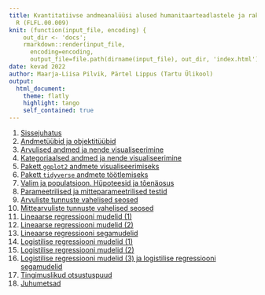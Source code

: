 ```yaml
---
title: Kvantitatiivse andmeanalüüsi alused humanitaarteadlastele ja rakendustarkvara
  R (FLFL.00.009)
knit: (function(input_file, encoding) {
    out_dir <- 'docs';
    rmarkdown::render(input_file,
      encoding=encoding,
      output_file=file.path(dirname(input_file), out_dir, 'index.html'))})
date: kevad 2022 
author: Maarja-Liisa Pilvik, Pärtel Lippus (Tartu Ülikool)
output: 
  html_document:
    theme: flatly
    highlight: tango
    self_contained: true
---
```



1. [Sissejuhatus](https://kvanthum.github.io/1-sissejuhatus.html)  
2. [Andmetüübid ja objektitüübid](https://kvanthum.github.io/2-andmetyybid_objektityybid.html)  
3. [Arvulised andmed ja nende visualiseerimine](https://kvanthum.github.io/3-arvulised.html)  
4. [Kategoriaalsed andmed ja nende visualiseerimine](https://kvanthum.github.io/4-kategoriaalsed.html)  
5. [Pakett `ggplot2` andmete visualiseerimiseks](https://kvanthum.github.io/5-ggplot2.html) 
6. [Pakett `tidyverse` andmete töötlemiseks](https://kvanthum.github.io/6-tidyverse.html) 
7. [Valim ja populatsioon. Hüpoteesid ja tõenäosus](https://kvanthum.github.io/7-valim_hypoteesid.html)  
8. [Parameetrilised ja mitteparameetrilised testid](https://kvanthum.github.io/8-parameetrilised_mitteparameetrilised.html) 
9. [Arvuliste tunnuste vahelised seosed](https://kvanthum.github.io/9-arvuliste_seosed.html) 
10. [Mittearvuliste tunnuste vahelised seosed](https://kvanthum.github.io/10-mittearvuliste_seosed.html)  
11. [Lineaarse regressiooni mudelid (1)](https://kvanthum.github.io/11-lineaarsed1.html) 
12. [Lineaarse regressiooni mudelid (2)](https://kvanthum.github.io/12-lineaarsed2.html) 
13. [Lineaarse regressiooni segamudelid](https://kvanthum.github.io/13-lineaarsed_sega.html) 
14. [Logistilise regressiooni mudelid (1)](https://kvanthum.github.io/14-logistilised1.html)  
15. [Logistilise regressiooni mudelid (2)](https://kvanthum.github.io/15-logistilised2.html) 
16. [Logistilise regressiooni mudelid (3) ja logistilise regressiooni segamudelid](https://kvanthum.github.io/16-logistilised3_sega.html)  
17. [Tingimuslikud otsustuspuud](https://kvanthum.github.io/17-otsustuspuud.html) 
18. [Juhumetsad](https://kvanthum.github.io/18-juhumetsad.html) 